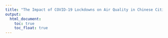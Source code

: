 ```yaml
---
title: "The Impact of COVID-19 Lockdowns on Air Quality in Chinese Cities"
output: 
  html_document:
    toc: true
    toc_float: true
---
```





